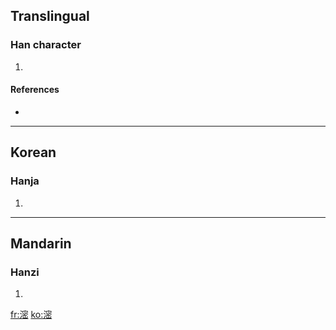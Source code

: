 ==Translingual==

===Han character===
{{Han char|rn=85|rad=水|as=11|sn=14|four=3317<sub>3</sub>|canj=水十心山 (EJPU), X水十心山 (XEJPU)}}

# {{defn|Han|sort=水11}}

====References====
* {{Han ref|kx=0644.040|dkj=18085|dj=1051.170|hdz=31731.040|uh=6EF5|ud=28405|bh=E26D|bd=57965}}

----

==Korean==

===Hanja===
{{ko-hanja|hangeul=밀|eumhun=|rv=mil|mr=mil|y=mil}}

# {{defn|Korean}}

----

==Mandarin==

===Hanzi===
{{cmn-hanzi|pin=[[mì]] ([[mi4]])|wg=mi<sup>4</sup>}}

# {{defn|Mandarin}}

[[fr:滵]]
[[ko:滵]]